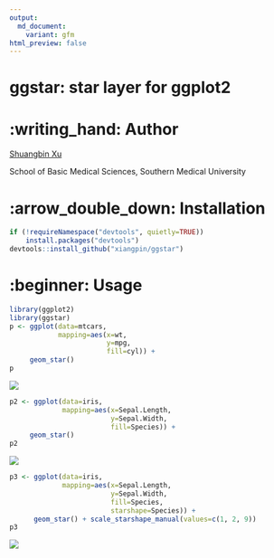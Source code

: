 ```yaml
---
output: 
  md_document:
    variant: gfm
html_preview: false
---
```


<!-- README.md is generated from README.Rmd. Please edit that file -->

# ggstar: star layer for ggplot2

# :writing_hand: Author

[Shuangbin Xu](https://github.com/xiangpin)

School of Basic Medical Sciences, Southern Medical University

# :arrow_double_down: Installation

```r
if (!requireNamespace("devtools", quietly=TRUE))
    install.packages("devtools")
devtools::install_github("xiangpin/ggstar")
```

# :beginner: Usage

```r
library(ggplot2)
library(ggstar)
p <- ggplot(data=mtcars, 
            mapping=aes(x=wt, 
                        y=mpg, 
                        fill=cyl)) + 
     geom_star()
p
```

![](./inst/extdata/figure1.png)

```r
p2 <- ggplot(data=iris, 
             mapping=aes(x=Sepal.Length, 
                         y=Sepal.Width, 
                         fill=Species)) +
     geom_star()
p2
```

![](./inst/extdata/figure2.png)

```r
p3 <- ggplot(data=iris,
             mapping=aes(x=Sepal.Length,
                         y=Sepal.Width,
                         fill=Species,
                         starshape=Species)) +
      geom_star() + scale_starshape_manual(values=c(1, 2, 9))
p3
```

![](./inst/extdata/figure3.png)
